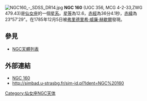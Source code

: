 [[File:NGC160_-_SDSS_DR14.jpg|thumb]]
'''NGC 160''' (UGC 356, MCG 4-2-33,ZWG 479.43)是[[仙女座|仙女座]]的一個[[星系|星系]]。[[星等|星等]]為12.6，[[赤經|赤經]]為36分4.1秒，[[赤緯|赤緯]]為23°57'29"。在1785年12月5日被[[弗里德里希·威廉·赫歇爾|弗里德里希·威廉·赫歇爾]]發現。

== 參見 ==
* [[NGC天體列表|NGC天體列表]]

== 外部連結 ==
* [https://web.archive.org/web/20051119112140/http://www.seds.org/~spider/ngc/ngc_fr.cgi?160 NGC 160]
* http://simbad.u-strasbg.fr/sim-id.pl?Ident=NGC%20160

{{Catalogs|NGC=160}}

[[Category:仙女座NGC天体|Category:仙女座NGC天体]]